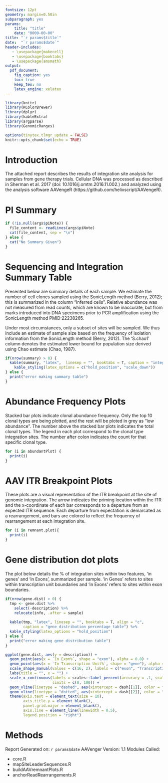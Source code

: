 ```yaml
---
fontsize: 12pt
geometry: margin=0.50in
subparagraph: yes
params:
    title: "title"
    date: "0000-00-00"
title: "`r params$title`"
date:  "`r params$date`"
header-includes:
   - \usepackage{makecell}
   - \usepackage{booktabs}
   - \usepackage{amsmath}
output: 
  pdf_document:
    fig_caption: yes
    toc: true
    keep_tex: no
    latex_engine: xelatex
---
```


```r
library(knitr)
library(RColorBrewer)
library(dplyr)
library(kableExtra)
library(argparse)
library(GenomicRanges)

options(tinytex.tlmgr_update = FALSE)
knitr::opts_chunk$set(echo = TRUE)
```

\newpage

# Introduction

The attached report describes the results of integration site analysis for samples from gene therapy trials. Cellular DNA was processed as described in Sherman et al. 2017 (doi: 10.1016/j.omtm.2016.11.002.) and analyzed using the analysis software AAVengeR (https://github.com/helixscript/AAVengeR). 

# PI Summary

```r

if (!is.null(args$piNote)) {
  file_content <- readLines(args$piNote)
  cat(file_content, sep = "\n")
} else {
  cat("No Summary Given")
}

```

\newpage

# Sequencing and Integration Summary Table

Presented below are summary details of each sample. We estimate the number of cell clones sampled using the SonicLength method (Berry, 2012); this is summarized in the column “Inferred cells”. Relative abundance was not measured from read counts, which are known to be inaccurate, but
from marks introduced into DNA specimens prior to PCR amplification using the SonicLength method
PMID:22238265.

Under most circumstances, only a subset of sites will be sampled. We thus include an estimate of sample size based on the frequency of isolation information from the SonicLength method (Berry, 2012). The ‘S.chao1’ column denotes the estimated lower bound for population size derived using Chao estimate (Chao, 1987).

```r
if(nrow(summary) > 0) {
  kable(summary, "latex",  linesep = "", booktabs = T, caption = "integration summary table") %>%
    kable_styling(latex_options = c("hold_position", "scale_down"))
} else {
  print("error making summary table")
}
```

\newpage

# Abundance Frequency Plots

Stacked bar plots indicate clonal abundance frequency. Only the top 10 clonal types are being plotted, and the rest will be ploted in grey as "low abundance". The number above the stacked bar plots indicates the total clonal types. The legend in each plot correspond to the clonal type integration sites. The number after colon indicates the count for that specific clonal type.

```r


for (i in abundantPlot) {
  print(i)
}

```

\newpage

# AAV ITR Breakpoint Plots

These plots are a visual representation of the ITR breakpoint at the site of genomic integration. The arrow indicates the priming location within the ITR and the x-coordinate of each bar corresponds to a departure from an expected ITR sequence. Each departure from expectation is demarcated as a rearrangement, and bars are colored to reflect the frequency of rearrangement at each integration site. 

```r
 
for (i in remnant.plot){ 
  print(i)
}

```

\newpage

# Gene distribution dot plots

The plot below details the % of integration sites within two features, 'in genes' and 'in Exons', summarized per sample. 'in Genes' refers to sites within transcription unit boundaries and 'in Exons' refers to sites within exon boundaries. 

```r
if(nrow(gene.dist) > 0) {
  tmp <- gene.dist %>% 
    select(-description) %>%
    relocate(info, .after = sample)
  
  kable(tmp, "latex", linesep = "", booktabs = T, align = "c", 
        caption = "gene distribution percentage table") %>%
  kable_styling(latex_options = "hold_position")
} else {
  print("error making gene distribution table")
}
```

```r

ggplot(gene.dist, aes(y = description)) +
  geom_point(aes(x = `In Exon%`, shape = "exon"), alpha = 0.8) +    
  geom_point(aes(x = `In Transcription Unit%`, shape = "gene"), alpha = 0.8, size = 2) + 
  scale_shape_manual(values = c(16, 2), labels = c("exon", "TranscriptionUnit"), name = NULL) + 
  labs(title = "", x = "") + 
  scale_x_continuous(labels = scales::label_percent(accuracy = .1, scale = 1), 
                     limits = c(0, 100)) +
  geom_vline(linetype = "dashed", aes(xintercept = dash[[1]], color = "random exon")) +
  geom_vline(linetype = "dotted", aes(xintercept = dash[[2]], color = "random TU")) +
  theme(axis.text = element_text(size = 10),                  
        axis.title.y = element_blank(),
        panel.grid.major = element_blank(),                   
        axis.line = element_line(linewidth = 0.5),
        legend.position = "right")

```

\clearpage
\newpage

# Methods

Report Generated on: `r params$date` \newline AAVenger Version: 1.1 \newline 
\newline 
Modules Called: 

* core.R  
* mapSiteLeaderSequences.R  
* buildAAVremnantPlots.R  
* anchorReadRearrangements.R


